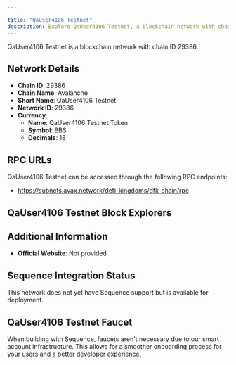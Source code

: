 ```yaml
---

title: "QaUser4106 Testnet"
description: Explore QaUser4106 Testnet, a blockchain network with chain ID 29386. Learn about its native currency, QaUser4106 Testnet Token, and how to interact with the network.
---
```




QaUser4106 Testnet is a blockchain network with chain ID 29386.

## Network Details

- **Chain ID**: 29386
- **Chain Name**: Avalanche
- **Short Name**: QaUser4106 Testnet
- **Network ID**: 29386
- **Currency**: 
  - **Name**: QaUser4106 Testnet Token
  - **Symbol**: BBS
  - **Decimals**: 18

## RPC URLs

QaUser4106 Testnet can be accessed through the following RPC endpoints:

- https://subnets.avax.network/defi-kingdoms/dfk-chain/rpc

## QaUser4106 Testnet Block Explorers



## Additional Information

- **Official Website**: Not provided

## Sequence Integration Status

This network does not yet have Sequence support but is available for deployment.

## QaUser4106 Testnet Faucet

When building with Sequence, faucets aren't necessary due to our smart account infrastructure. This allows for a smoother onboarding process for your users and a better developer experience.
